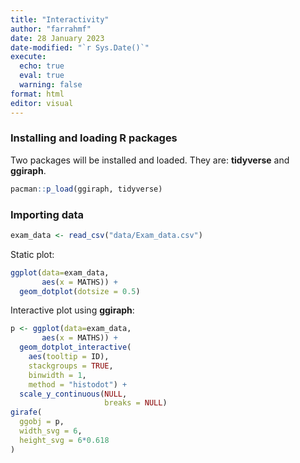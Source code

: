```yaml
---
title: "Interactivity"
author: "farrahmf"
date: 28 January 2023
date-modified: "`r Sys.Date()`"
execute: 
  echo: true
  eval: true
  warning: false
format: html
editor: visual
---
```


### **Installing and loading R packages**

Two packages will be installed and loaded. They are: **tidyverse** and **ggiraph**.

```r
pacman::p_load(ggiraph, tidyverse)
```

### **Importing data**

```r
exam_data <- read_csv("data/Exam_data.csv")
```

Static plot:

```r
ggplot(data=exam_data, 
       aes(x = MATHS)) +
  geom_dotplot(dotsize = 0.5)
```

Interactive plot using **ggiraph**:

```r
p <- ggplot(data=exam_data, 
       aes(x = MATHS)) +
  geom_dotplot_interactive(
    aes(tooltip = ID),
    stackgroups = TRUE, 
    binwidth = 1, 
    method = "histodot") +
  scale_y_continuous(NULL, 
                     breaks = NULL)
girafe(
  ggobj = p,
  width_svg = 6,
  height_svg = 6*0.618
)
```
